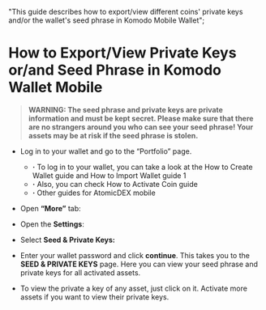   "This guide describes how to export/view different coins' private keys and/or the wallet's seed phrase in Komodo Mobile Wallet";


# How to Export/View Private Keys or/and Seed Phrase in Komodo Wallet Mobile

> **WARNING: The seed phrase and private keys are private information and must be kept secret. Please make sure that there are no strangers around you who can see your seed phrase! Your assets may be at risk if the seed phrase is stolen.**

*   Log in to your wallet and go to the “Portfolio” page.
    - **·** To log in to your wallet, you can take a look at the How to Create Wallet guide and How to Import Wallet guide 1
    - **·** Also, you can check How to Activate Coin guide
    - **·** Other guides for AtomicDEX mobile

*   Open **“More”** tab:

<OptimizedImage title=" How to Export/View Private Keys or/and Seed Phrase in Komodo Wallet Mobile" src={howToViewSeed1} alt=" How to Export/View Private Keys or/and Seed Phrase in Komodo Wallet Mobile" />

*   Open the **Settings**:

<OptimizedImage title=" How to Export/View Private Keys or/and Seed Phrase in Komodo Wallet Mobile" src={howToViewSeed2} alt=" How to Export/View Private Keys or/and Seed Phrase in Komodo Wallet Mobile" />

*   Select **Seed & Private Keys:**

<OptimizedImage title=" How to Export/View Private Keys or/and Seed Phrase in Komodo Wallet Mobile" src={howToViewSeed3} alt=" How to Export/View Private Keys or/and Seed Phrase in Komodo Wallet Mobile" />

*   Enter your wallet password and click **continue**. This takes you to the **SEED & PRIVATE KEYS** page. Here you can view your seed phrase and private keys for all activated assets.

<OptimizedImage title=" How to Export/View Private Keys or/and Seed Phrase in Komodo Wallet Mobile" src={howToViewSeed4} alt=" How to Export/View Private Keys or/and Seed Phrase in Komodo Wallet Mobile" />

*   To view the private a key of any asset, just click on it. Activate more assets if you want to view their private keys.

<OptimizedImage title=" How to Export/View Private Keys or/and Seed Phrase in Komodo Wallet Mobile" src={howToViewSeed5} alt=" How to Export/View Private Keys or/and Seed Phrase in Komodo Wallet Mobile" />


